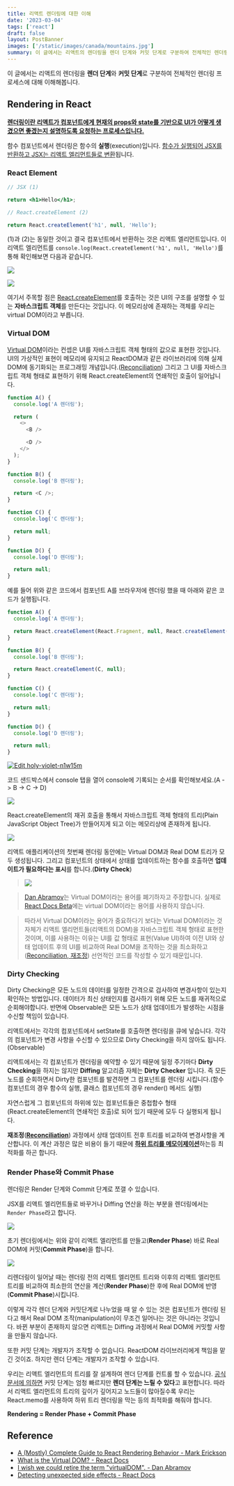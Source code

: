 ```yaml
---
title: 리액트 렌더링에 대한 이해
date: '2023-03-04'
tags: ['react']
draft: false
layout: PostBanner
images: ['/static/images/canada/mountains.jpg']
summary: 이 글에서는 리액트의 렌더링을 렌더 단계와 커밋 단계로 구분하여 전체적인 렌더링 프로세스에 대해 이해해봅니다.
---
```


이 글에서는 리액트의 렌더링을 **렌더 단계**와 **커밋 단계**로 구분하여 전체적인 렌더링 프로세스에 대해 이해해봅니다.

## Rendering in React

[**렌더링이란 리액트가 컴포넌트에게 현재의 props와 state를 기반으로 UI가 어떻게 생겼으면 좋겠는지 설명하도록 요청하는 프로세스입니다.**](<(https://blog.isquaredsoftware.com/2020/05/blogged-answers-a-mostly-complete-guide-to-react-rendering-behavior/#what-is-rendering)>)

함수 컴포넌트에서 렌더링은 함수의 **실행**(execution)입니다. [함수가 실행되어 JSX를 반환하고 JSX는 리액트 엘리먼트들로 변환](https://beta.reactjs.org/reference/react/createElement)됩니다.

### React Element

```jsx
// JSX (1)

return <h1>Hello</h1>;

// React.createElement (2)

return React.createElement('h1', null, 'Hello');
```

(1)과 (2)는 동일한 것이고 결국 컴포넌트에서 반환하는 것은 리액트 엘리먼트입니다. 이 리액트 엘리먼트를 `console.log(React.createElement('h1', null, 'Hello')`를 통해 확인해보면 다음과 같습니다.

![](https://velog.velcdn.com/images/hyunjine/post/1a6e946b-11f6-4f48-ae55-4bb7fc4e3734/image.png)

![](https://velog.velcdn.com/images/hyunjine/post/b83323af-b052-47d0-a8e4-2e04dc8810bf/image.png)

여기서 주목할 점은 [React.createElement](https://beta.reactjs.org/reference/react/createElement)를 호출하는 것은 UI의 구조를 설명할 수 있는 **자바스크립트 객체**를 만든다는 것입니다. 이 메모리상에 존재하는 객체를 우리는 virtual DOM이라고 부릅니다.

### Virtual DOM

[Virtual DOM](https://reactjs.org/docs/faq-internals.html#what-is-the-virtual-dom)이라는 컨셉은 UI를 자바스크립트 객체 형태의 값으로 표현한 것입니다. UI의 가상적인 표현이 메모리에 유지되고 ReactDOM과 같은 라이브러리에 의해 실제 DOM에 동기화되는 프로그래밍 개념입니다.([Reconciliation](https://velog.io/@hyunjine/Thinking-in-React#reconciliation%EC%9E%AC%EC%A1%B0%EC%A0%95)) 그리고 그 UI를 자바스크립트 객체 형태로 표현하기 위해 React.createElement의 연쇄적인 호출이 일어납니다.

```js
function A() {
  console.log('A 렌더링');

  return (
    <>
      <B />

      <D />
    </>
  );
}

function B() {
  console.log('B 렌더링');

  return <C />;
}

function C() {
  console.log('C 렌더링');

  return null;
}

function D() {
  console.log('D 렌더링');

  return null;
}
```

예를 들어 위와 같은 코드에서 컴포넌트 A를 브라우저에 렌더링 했을 때 아래와 같은 코드가 실행됩니다.

```js
function A() {
  console.log('A 렌더링');

  return React.createElement(React.Fragment, null, React.createElement(B, null), React.createElement(D, null));
}

function B() {
  console.log('B 렌더링');

  return React.createElement(C, null);
}

function C() {
  console.log('C 렌더링');

  return null;
}

function D() {
  console.log('D 렌더링');

  return null;
}
```

[![Edit holy-violet-n1w15m](https://codesandbox.io/static/img/play-codesandbox.svg)](https://codesandbox.io/p/sandbox/holy-violet-n1w15m?file=%2Fsrc%2Findex.js&from-embed=)

코드 샌드박스에서 console 탭을 열어 console에 기록되는 순서를 확인해보세요.(A -> B -> C -> D)

![](https://velog.velcdn.com/images/hyunjine/post/34050742-b6f5-4ca8-917c-26c84c8d8cfa/image.png)

React.createElement의 재귀 호출을 통해서 자바스크립트 객체 형태의 트리(Plain JavaScript Object Tree)가 만들어지게 되고 이는 메모리상에 존재하게 됩니다.

![](https://velog.velcdn.com/images/hyunjine/post/3df29b0c-7f7a-47a4-85d8-77fe455f49f8/image.png)

리액트 애플리케이션의 첫번째 렌더링 동안에는 Virtual DOM과 Real DOM 트리가 모두 생성됩니다. 그리고 컴포넌트의 상태에서 상태를 업데이트하는 함수를 호출하면 **업데이트가 필요하다는 표시**를 합니다.(**Dirty Check**)

> ![](https://velog.velcdn.com/images/hyunjine/post/d7a6d3b1-603c-44a4-b586-42b295dd1a4f/image.png)

>

> [Dan Abramov](https://twitter.com/dan_abramov)는 Virtual DOM이라는 용어를 폐기하자고 주장합니다. 실제로 [React Docs Beta](https://beta.reactjs.org/)에는 virtual DOM이라는 용어를 사용하지 않습니다.

>

> 따라서 Virtual DOM이라는 용어가 중요하다기 보다는 Virtual DOM이라는 것 자체가 리액트 엘리먼트들(리액트의 DOM)을 자바스크립트 객체 형태로 표현한 것이며, 이를 사용하는 이유는 UI를 값 형태로 표현(Value UI)하여 이전 UI와 상태 업데이트 후의 UI를 비교하여 Real DOM을 조작하는 것을 최소화하고([Reconciliation, 재조정](https://velog.io/@hyunjine/Thinking-in-React#reconciliation%EC%9E%AC%EC%A1%B0%EC%A0%95)) 선언적인 코드를 작성할 수 있기 때문입니다.

### Dirty Checking

Dirty Checking은 모든 노드의 데이터를 일정한 간격으로 검사하여 변경사항이 있는지 확인하는 방법입니다. 데이터가 최신 상태인지를 검사하기 위해 모든 노드를 재귀적으로 순회해야합니다. 반면에 Observable은 모든 노드가 상태 업데이트가 발생하는 시점을 수신할 책임이 있습니다.

리액트에서는 각각의 컴포넌트에서 setState를 호출하면 렌더링을 큐에 넣습니다. 각각의 컴포넌트가 변경 사항을 수신할 수 있으므로 Dirty Checking을 하지 않아도 됩니다.(Observable)

리액트에서는 각 컴포넌트가 렌더링을 예약할 수 있기 때문에 일정 주기마다 **Dirty Checking**을 하지는 않지만 **Diffing** 알고리즘 자체는 **Dirty Checker** 입니다. 즉 모든 노드를 순회하면서 Dirty한 컴포넌트를 발견하면 그 컴포넌트를 렌더링 시킵니다.(함수 컴포넌트의 경우 함수의 실행, 클래스 컴포넌트의 경우 render() 메서드 실행)

자연스럽게 그 컴포넌트의 하위에 있는 컴포넌트들은 중첩함수 형태(React.createElement의 연쇄적인 호출)로 되어 있기 때문에 모두 다 실행되게 됩니다.

**재조정**([**Reconciliation**](https://velog.io/@hyunjine/Thinking-in-React#reconciliation%EC%9E%AC%EC%A1%B0%EC%A0%95)) 과정에서 상태 업데이트 전후 트리를 비교하여 변경사항을 계산합니다. 이 계산 과정은 많은 비용이 들기 때문에 [**하위 트리를 메모이제이션**](https://velog.io/@hyunjine/React-Rendering-Optimization)하는등 최적화를 하곤 합니다.

### Render Phase와 Commit Phase

렌더링은 Render 단계와 Commit 단계로 쪼갤 수 있습니다.

JSX를 리액트 엘리먼트들로 바꾸거나 Diffing 연산을 하는 부분을 렌더링에서는 `Render Phase`라고 합니다.

![](https://velog.velcdn.com/images/hyunjine/post/ae86f129-7369-4c93-8e54-d789cb9d9151/image.png)

초기 렌더링에서는 위와 같이 리액트 엘리먼트를 만들고(**Render Phase**) 바로 Real DOM에 커밋(**Commit Phase**)을 합니다.

![](https://velog.velcdn.com/images/hyunjine/post/862b55d7-77e1-4461-a0be-4804e31a661e/image.png)

리렌더링이 일어날 때는 렌더링 전의 리액트 엘리먼트 트리와 이후의 리액트 엘리먼트 트리를 비교하여 최소한의 연산을 계산(**Render Phase**)한 후에 Real DOM에 반영(**Commit Phase**)시킵니다.

이렇게 각각 렌더 단계와 커밋단계로 나누었을 때 알 수 있는 것은 컴포넌트가 렌더링 된다고 해서 Real DOM 조작(manipulation)이 무조건 일어나는 것은 아니라는 것입니다. 바뀐 부분이 존재하지 않으면 리액트는 Diffing 과정에서 Real DOM에 커밋할 사항을 만들지 않습니다.

또한 커밋 단계는 개발자가 조작할 수 없습니다. ReactDOM 라이브러리에게 책임을 맡긴 것이죠. 하지만 렌더 단계는 개발자가 조작할 수 있습니다.

우리는 리액트 엘리먼트의 트리를 잘 설계하여 렌더 단계를 컨트롤 할 수 있습니다. [공식문서에 의하면](https://reactjs.org/docs/strict-mode.html#detecting-unexpected-side-effects) 커밋 단계는 엄청 빠르지만 **렌더 단계는 느릴 수 있다**고 표현합니다. 따라서 리액트 엘리먼트의 트리의 깊이가 깊어지고 노드들이 많아질수록 우리는 React.memo를 사용하여 하위 트리 렌더링을 막는 등의 최적화를 해줘야 합니다.

**Rendering = Render Phase + Commit Phase**

## Reference

- [A (Mostly) Complete Guide to React Rendering Behavior - Mark Erickson](https://blog.isquaredsoftware.com/2020/05/blogged-answers-a-mostly-complete-guide-to-react-rendering-behavior/)
- [What is the Virtual DOM? - React Docs](https://reactjs.org/docs/faq-internals.html#what-is-the-virtual-dom)
- [I wish we could retire the term "virtualDOM". - Dan Abramov](https://twitter.com/dan_abramov/status/1066328666341294080?lang=en)
- [Detecting unexpected side effects - React Docs](https://reactjs.org/docs/strict-mode.html#detecting-unexpected-side-effects)
